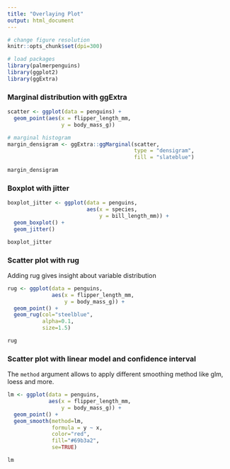 ```yaml
---
title: "Overlaying Plot"
output: html_document
---
```


```r
# change figure resolution
knitr::opts_chunk$set(dpi=300)

# load packages
library(palmerpenguins)
library(ggplot2)
library(ggExtra)
```

### Marginal distribution with ggExtra
```r
scatter <- ggplot(data = penguins) +
  geom_point(aes(x = flipper_length_mm,
                 y = body_mass_g))

# marginal histogram
margin_densigram <- ggExtra::ggMarginal(scatter, 
                                        type = "densigram",
                                        fill = "slateblue")

margin_densigram
```

### Boxplot with jitter
```r
boxplot_jitter <- ggplot(data = penguins,
                         aes(x = species,
                             y = bill_length_mm)) +
  geom_boxplot() +
  geom_jitter()

boxplot_jitter
```

### Scatter plot with rug
Adding rug gives insight about variable distribution
```r
rug <- ggplot(data = penguins,
              aes(x = flipper_length_mm,
                  y = body_mass_g)) +
  geom_point() +
  geom_rug(col="steelblue",
           alpha=0.1, 
           size=1.5)

rug
```

### Scatter plot with linear model and confidence interval
The `method` argument allows to apply different smoothing method like glm, loess and more. 
```r
lm <- ggplot(data = penguins,
             aes(x = flipper_length_mm,
                 y = body_mass_g)) +
  geom_point() +
  geom_smooth(method=lm,
              formula = y ~ x,
              color="red", 
              fill="#69b3a2", 
              se=TRUE)

lm
```

